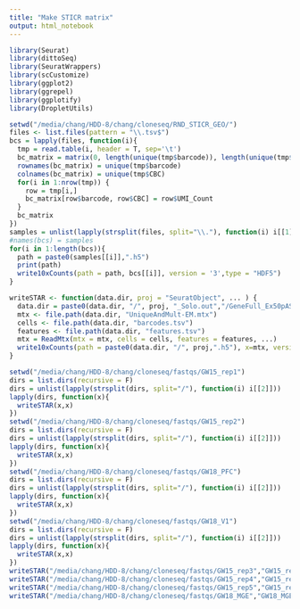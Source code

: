 ```yaml
---
title: "Make STICR matrix"
output: html_notebook
---
```

```r
library(Seurat)
library(dittoSeq)
library(SeuratWrappers)
library(scCustomize)
library(ggplot2)
library(ggrepel)
library(ggplotify)
library(DropletUtils)
```

```r
setwd("/media/chang/HDD-8/chang/cloneseq/RND_STICR_GEO/")
files <- list.files(pattern = "\\.tsv$")
bcs = lapply(files, function(i){
  tmp = read.table(i, header = T, sep='\t')
  bc_matrix = matrix(0, length(unique(tmp$barcode)), length(unique(tmp$CBC)))
  rownames(bc_matrix) = unique(tmp$barcode)
  colnames(bc_matrix) = unique(tmp$CBC)
  for(i in 1:nrow(tmp)) {
    row = tmp[i,]
    bc_matrix[row$barcode, row$CBC] = row$UMI_Count
  }
  bc_matrix
})
samples = unlist(lapply(strsplit(files, split="\\."), function(i) i[[1]]))
#names(bcs) = samples
for(i in 1:length(bcs)){
  path = paste0(samples[[i]],".h5")
  print(path)
  write10xCounts(path = path, bcs[[i]], version = '3',type = "HDF5")
}
```

```r
writeSTAR <- function(data.dir, proj = "SeuratObject", ... ) {
  data.dir = paste0(data.dir, "/", proj, "_Solo.out","/GeneFull_Ex50pAS/raw")
  mtx <- file.path(data.dir, "UniqueAndMult-EM.mtx")
  cells <- file.path(data.dir, "barcodes.tsv")
  features <- file.path(data.dir, "features.tsv")
  mtx = ReadMtx(mtx = mtx, cells = cells, features = features, ...)
  write10xCounts(path = paste0(data.dir, "/", proj,".h5"), x=mtx, version='3', type='HDF5')
}
```

```r
setwd("/media/chang/HDD-8/chang/cloneseq/fastqs/GW15_rep1")
dirs = list.dirs(recursive = F)
dirs = unlist(lapply(strsplit(dirs, split="/"), function(i) i[[2]]))
lapply(dirs, function(x){
  writeSTAR(x,x)
})
setwd("/media/chang/HDD-8/chang/cloneseq/fastqs/GW15_rep2")
dirs = list.dirs(recursive = F)
dirs = unlist(lapply(strsplit(dirs, split="/"), function(i) i[[2]]))
lapply(dirs, function(x){
  writeSTAR(x,x)
})
setwd("/media/chang/HDD-8/chang/cloneseq/fastqs/GW18_PFC")
dirs = list.dirs(recursive = F)
dirs = unlist(lapply(strsplit(dirs, split="/"), function(i) i[[2]]))
lapply(dirs, function(x){
  writeSTAR(x,x)
})
setwd("/media/chang/HDD-8/chang/cloneseq/fastqs/GW18_V1")
dirs = list.dirs(recursive = F)
dirs = unlist(lapply(strsplit(dirs, split="/"), function(i) i[[2]]))
lapply(dirs, function(x){
  writeSTAR(x,x)
})
writeSTAR("/media/chang/HDD-8/chang/cloneseq/fastqs/GW15_rep3","GW15_rep3")
writeSTAR("/media/chang/HDD-8/chang/cloneseq/fastqs/GW15_rep4","GW15_rep4")
writeSTAR("/media/chang/HDD-8/chang/cloneseq/fastqs/GW15_rep5","GW15_rep5")
writeSTAR("/media/chang/HDD-8/chang/cloneseq/fastqs/GW18_MGE","GW18_MGE")

```

